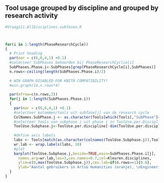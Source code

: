 ## Tool usage grouped by discipline and grouped by research activity

```r
#Vraag211.AllDisciplines.subfasen.R



for(i in 1:length(PhaseResearchCycle))
{ 
  # Print heading
  par(mar = c(6,6,4,1) +0.1)
  #selecteer SubPhases behoorden bij PhaseResearchCyclie[i]
  SubPhases.Phase.i<-SubPhases[grep(PhaseResearchCycle[i],SubPhases)]
  n.rows<-ceiling(length(SubPhases.Phase.i)/2)
  
  # WIN GRAPH DISABLED FOR KNITR COMPATIBILITY!
  #win.graph(14,n.rows*4)
  
  par(mfrow=c(n.rows,2))
  for(j in 1:length(SubPhases.Phase.i))
  {
    par(mar = c(6,6,4,1) +0.1)
    #selecteer kolommen/tools uit subfase[j] van de research cycle
    ColNames.SubPhase.j <- as.character(Tools[which(Tools[,"SubPhase"]==SubPhases.Phase.i[j]),"Variable.name"])
    #selecteer tools van subphase j uit phase i in ToolUse.per.Discipline
    ToolUse.Subphase.j<-ToolUse.per.discipline[-dim(ToolUse.per.discipline)[1],ColNames.SubPhase.j]
      
    #define axis labels
    labs <- Tools[match(as.character(colnames(ToolUse.Subphase.j)),Tools[,"Variable.name"]),"Tool.name"]
    wr.lab <- wrap.labels(labs, 10)
    #plot
    barplot(ToolUse.Subphase.j,beside=TRUE,main=SubPhases.Phase.i[j],
      names.arg=wr.lab,las=3,cex.names=0.7,col=Kleuren.disciplines,
      ylim=c(0,max(ToolUse.Subphase.j)),cex.lab=if(n.rows==1){0.8},
      ylab="Aantal gebruikers in Arts& Humanities (oranje), \nEngineering & Technology (beige), Law (grijs), \nLife Sciencse (Groen), Medicine (rood), \nPhysics (blauw) en Social Sciences (geel)")
  }
}
```